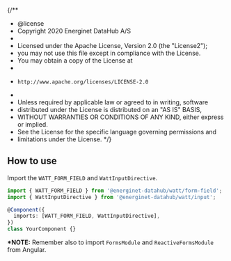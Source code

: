{/\*\*

- @license
- Copyright 2020 Energinet DataHub A/S
-
- Licensed under the Apache License, Version 2.0 (the "License2");
- you may not use this file except in compliance with the License.
- You may obtain a copy of the License at
-
-     http://www.apache.org/licenses/LICENSE-2.0
-
- Unless required by applicable law or agreed to in writing, software
- distributed under the License is distributed on an "AS IS" BASIS,
- WITHOUT WARRANTIES OR CONDITIONS OF ANY KIND, either express or implied.
- See the License for the specific language governing permissions and
- limitations under the License.
  \*/}


<Meta title="Components/Legacy Text Field" />

## How to use

Import the `WATT_FORM_FIELD` and `WattInputDirective`.

```typescript
import { WATT_FORM_FIELD } from '@energinet-datahub/watt/form-field';
import { WattInputDirective } from '@energinet-datahub/watt/input';

@Component({
  imports: [WATT_FORM_FIELD, WattInputDirective],
})
class YourComponent {}
```

**\*NOTE:** Remember also to import `FormsModule` and `ReactiveFormsModule` from Angular.
